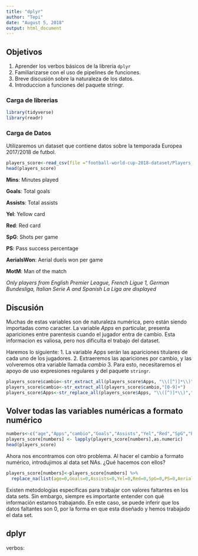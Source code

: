 ```yaml
---
title: "dplyr"
author: "Tepi"
date: "August 5, 2018"
output: html_document
---
```


## Objetivos

1. Aprender los verbos básicos de la libreria ```dplyr```
2. Familiarizarse con el uso de pipelines de funciones.
3. Breve discusión sobre la naturaleza de los datos. 
4. Introduccion a funciones del paquete stringr.


### Carga de librerias


```r
library(tidyverse)
library(readr)

```



### Carga de Datos

Utilizaremos un dataset que contiene datos sobre la temporada Europea 2017/2018 de futbol.

```r
players_score<-read_csv(file ="football-world-cup-2018-dataset/Players_Score.csv")
head(players_score)

```
**Mins**: Minutes played

**Goals**: Total goals	

**Assists**: Total assists

**Yel**: Yellow card

**Red**: Red card

**SpG**: Shots per game

**PS**: Pass success percentage

**AerialsWon**: Aerial duels won per game	

**MotM**: Man of the match

_Only players from English Premier League, French Ligue 1, German Bundesliga, Italian Serie A and Spanish La Liga are displayed_


## Discusión

Muchas de estas variables son de naturaleza numérica, pero están siendo importadas como caracter. La variable _Apps_ en particular, presenta apariciones entre parentesis cuando el jugador entra de cambio. Esta informacion es valiosa, pero nos dificulta el trabajo del dataset.

Haremos lo siguiente:
1. La variable Apps serán las apariciones titulares de cada uno de los jugadores.
2. Extraeremos las apariciones por cambio, y las volveremos otra variable llamada _cambio_
3. Para esto, necesitaremos el apoyo de uso expresiones regulares y del paquete  ```stringr```.


```r
players_score$cambio<-str_extract_all(players_score$Apps, "\\([^)]*\\)","")
players_score$cambio<-str_extract_all(players_score$cambio,"[0-9]+")
players_score$Apps<-str_replace_all(players_score$Apps, "\\([^)]*\\)","")

```

## Volver todas las variables numéricas a formato numérico 

```r
numbers<-c("age","Apps","cambio","Goals","Assists","Yel","Red","SpG","PS","AerialsWon","MotM","Rating")
players_score[numbers] <- lapply(players_score[numbers],as.numeric)
head(players_score)

```

Ahora nos encontramos con otro problema. Al hacer el cambio a formato numérico, introdujimos al data set NAs. ¿Qué hacemos con ellos?

```r

players_score[numbers]<-players_score[numbers] %>% 
  replace_na(list(age=0,Goals=0,Assists=0,Yel=0,Red=0,SpG=0,PS=0,AerialsWon=0,MotM=0,Rating=0))
```

Existen metodologías específicas para trabajar con valores faltantes en los data sets. Sin embargo, siempre es importante entender con qué información estamos trabajando. En este caso, se puede inferir que los datos faltantes son 0, por la forma en que esta diseñado y hemos trabajado el data set.

## dplyr

verbos:




